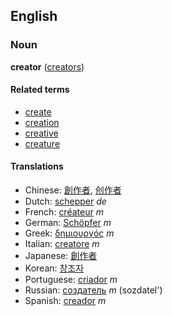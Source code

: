 ==English==
===Noun===
'''creator''' ([[creators]])

====Related terms====
*[[create]]
*[[creation]]
*[[creative]]
*[[creature]]

====Translations====
*Chinese: [[創作者]], [[创作者]]
*Dutch: [[schepper]] ''de''
*French: [[créateur]] ''m''
*German: [[Schöpfer]] ''m''
*Greek: [[δημιουργός]] ''m''
*Italian: [[creatore]] ''m''
*Japanese: [[創作者]]
*Korean: [[창조자]]
*Portuguese: [[criador]] ''m''
*Russian: [[создатель]] ''m'' (sozdatel')
*Spanish: [[creador]] ''m''